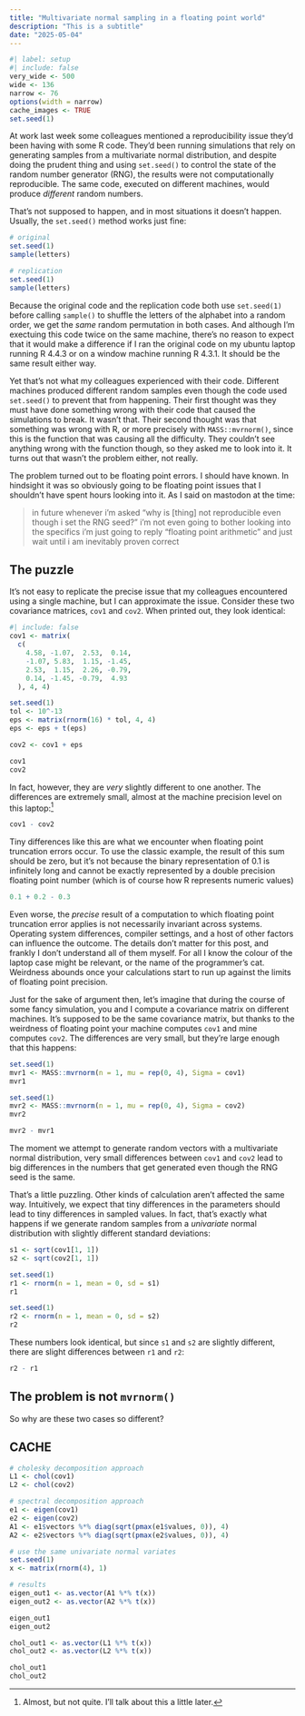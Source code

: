 ```yaml
---
title: "Multivariate normal sampling in a floating point world"
description: "This is a subtitle"
date: "2025-05-04"
--- 
```

<!--------------- my typical setup ----------------->

```r
#| label: setup
#| include: false
very_wide <- 500
wide <- 136
narrow <- 76
options(width = narrow)
cache_images <- TRUE
set.seed(1)
```

<!--------------- post begins here ----------------->

At work last week some colleagues mentioned a reproducibility issue they'd been having with some R code. They'd been running simulations that rely on generating samples from a multivariate normal distribution, and despite doing the prudent thing and using `set.seed()` to control the state of the random number generator (RNG), the results were not computationally reproducible. The same code, executed on different machines, would produce *different* random numbers. 

That's not supposed to happen, and in most situations it doesn't happen. Usually, the `set.seed()` method works just fine:

```r
# original 
set.seed(1)
sample(letters)

# replication
set.seed(1)
sample(letters)
```

Because the original code and the replication code both use `set.seed(1)` before calling `sample()` to shuffle the letters of the alphabet into a random order, we get the *same* random permutation in both cases. And although I'm exectuing this code twice on the same machine, there's no reason to expect that it would make a difference if I ran the original code on my ubuntu laptop running R 4.4.3 or on a window machine running R 4.3.1. It should be the same result either way. 

Yet that's not what my colleagues experienced with their code. Different machines produced different random samples even though the code used `set.seed()` to prevent that from happening. Their first thought was they must have done something wrong with their code that caused the simulations to break. It wasn't that. Their second thought was that something was wrong with R, or more precisely with `MASS::mvrnorm()`, since this is the function that was causing all the difficulty. They couldn't see anything wrong with the function though, so they asked me to look into it. It turns out that wasn't the problem either, not really. 

The problem turned out to be floating point errors. I should have known. In hindsight it was so obviously going to be floating point issues that I shouldn't have spent hours looking into it. As I said on mastodon at the time:

> in future whenever i'm asked "why is [thing] not reproducible even though i set the RNG seed?" i'm not even going to bother looking into the specifics i'm just going to reply "floating point arithmetic" and just wait until i am inevitably proven correct

## The puzzle

It's not easy to replicate the precise issue that my colleagues encountered using a single machine, but I can approximate the issue. Consider these two covariance matrices, `cov1` and `cov2`. When printed out, they look identical:

```r
#| include: false
cov1 <- matrix(
  c(
    4.58, -1.07,  2.53,  0.14, 
    -1.07, 5.83,  1.15, -1.45, 
    2.53,  1.15,  2.26, -0.79, 
    0.14, -1.45, -0.79,  4.93
  ), 4, 4)

set.seed(1)
tol <- 10^-13
eps <- matrix(rnorm(16) * tol, 4, 4)
eps <- eps + t(eps)

cov2 <- cov1 + eps
```

```r
cov1
cov2
```

In fact, however, they are *very* slightly different to one another. The differences are extremely small, almost at the machine precision level on this laptop:^[Almost, but not quite. I'll talk about this a little later.]

```r
cov1 - cov2
```

Tiny differences like this are what we encounter when floating point truncation errors occur. To use the classic example, the result of this sum should be zero, but it's not because the binary representation of 0.1 is infinitely long and cannot be exactly represented by a double precision floating point number (which is of course how R represents numeric values)

```r
0.1 + 0.2 - 0.3
```

Even worse, the *precise* result of a computation to which floating point truncation error applies is not necessarily invariant across systems. Operating system differences, compiler settings, and a host of other factors can influence the outcome. The details don't matter for this post, and frankly I don't understand all of them myself. For all I know the colour of the laptop case might be relevant, or the name of the programmer's cat. Weirdness abounds once your calculations start to run up against the limits of floating point precision. 

Just for the sake of argument then, let's imagine that during the course of some fancy simulation, you and I compute a covariance matrix on different machines. It's supposed to be the same covariance matrix, but thanks to the weirdness of floating point your machine computes `cov1` and mine computes `cov2`. The differences are very small, but they're large enough that this happens:

```r
set.seed(1)
mvr1 <- MASS::mvrnorm(n = 1, mu = rep(0, 4), Sigma = cov1)
mvr1

set.seed(1)
mvr2 <- MASS::mvrnorm(n = 1, mu = rep(0, 4), Sigma = cov2)
mvr2

mvr2 - mvr1
```

The moment we attempt to generate random vectors with a multivariate normal distribution, very small differences between `cov1` and `cov2` lead to big differences in the numbers that get generated even though the RNG seed is the same. 

That's a little puzzling. Other kinds of calculation aren't affected the same way. Intuitively, we expect that tiny differences in the parameters should lead to tiny differences in sampled values. In fact, that's exactly what happens if we generate random samples from a *univariate* normal distribution with slightly different standard deviations:

```r
s1 <- sqrt(cov1[1, 1])
s2 <- sqrt(cov2[1, 1])

set.seed(1)
r1 <- rnorm(n = 1, mean = 0, sd = s1)
r1

set.seed(1)
r2 <- rnorm(n = 1, mean = 0, sd = s2)
r2
```

These numbers look identical, but since `s1` and `s2` are slightly different, there are slight differences between `r1` and `r2`:

```r
r2 - r1
```

## The problem is not `mvrnorm()`

So why are these two cases so different?


## CACHE

```r
# cholesky decomposition approach
L1 <- chol(cov1)
L2 <- chol(cov2)

# spectral decomposition approach
e1 <- eigen(cov1)
e2 <- eigen(cov2)
A1 <- e1$vectors %*% diag(sqrt(pmax(e1$values, 0)), 4)
A2 <- e2$vectors %*% diag(sqrt(pmax(e2$values, 0)), 4)

# use the same univariate normal variates
set.seed(1)
x <- matrix(rnorm(4), 1)

# results
eigen_out1 <- as.vector(A1 %*% t(x))
eigen_out2 <- as.vector(A2 %*% t(x))

eigen_out1
eigen_out2

chol_out1 <- as.vector(L1 %*% t(x))
chol_out2 <- as.vector(L2 %*% t(x))

chol_out1
chol_out2
```

